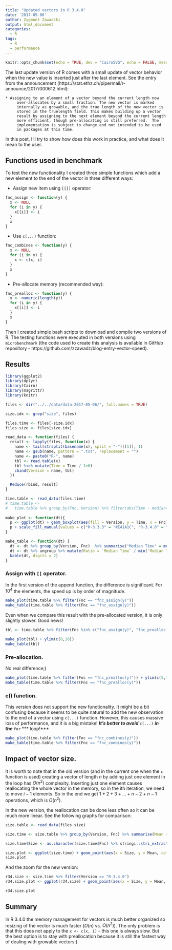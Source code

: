```yaml
---
title: "Updated vectors in R 3.4.0"
date: '2017-05-06'
author: Zygmunt Zawadzki
output: html_document
categories: 
  - R
tags:
  - R
  - performance
---
```


```r
knitr::opts_chunk$set(echo = TRUE, dev = "CairoSVG", echo = FALSE, message = FALSE, warning = FALSE, fig.width = 6, fig.height = 4)
```

The last update version of R comes with a small update of vector behavior when the new value is inserted just after the last element. See the entry from the announcement (https://stat.ethz.ch/pipermail/r-announce/2017/000612.html):

```
* Assigning to an element of a vector beyond the current length now
     over-allocates by a small fraction. The new vector is marked
     internally as growable, and the true length of the new vector is
     stored in the truelength field. This makes building up a vector
     result by assigning to the next element beyond the current length
     more efficient, though pre-allocating is still preferred.  The
     implementation is subject to change and not intended to be used
     in packages at this time.
```

In this post, I'll try to show how does this work in practice, and what does it mean to the user.

## Functions used in benchmark

To test the new functionality I created three simple functions which add a new element to the end of the vector in three different ways:

- Assign new item using `[[]]` operator:

```r
fnc_assign <- function(y) {
  x <- NULL
  for (i in y) {
    x[[i]] <- i
  }
  x
}
```

- Use `c(...)` function:

```r
fnc_combines <- function(y) {
  x <- NULL
  for (i in y) {
    x <- c(x, i)
  }
  x
}
```

- Pre-allocate memory (recommended way):

```r
fnc_prealloc <- function(y) {
  x <- numeric(length(y))
  for (i in y) {
    x[[i]] <- i
  }
  x
}
```


Then I created simple bash scripts to download and compile two versions of R. The testing functions were executed in both versions using `microbenchmark` (the code used to create this analysis is available in GitHub repository - https://github.com/zzawadz/blog-entry-vector-speed).

## Results

```r
library(ggplot2)
library(dplyr)
library(Cairo)
library(magrittr)
library(knitr)

files <- dir("../../data/data-2017-05-06/", full.names = TRUE)

size.idx <- grep("size", files)

files.time <- files[-size.idx]
files.size <- files[size.idx]

read_data <- function(files) {
  result <- lapply(files, function(x) {
    name <- tail(strsplit(basename(x), split = "-")[[1]], 1)
    name <- gsub(name, pattern = ".txt", replacement = "")
    name <- paste0("R-", name)
    tbl <- read.table(x)
    tbl %<>% mutate(Time = Time / 1e6)
    cbind(Version = name, tbl)
  })

  Reduce(rbind, result)
}
```

```r
time.table <- read_data(files.time)
# time.table <-
#   time.table %>% group_by(Fnc, Version) %>% filter(abs(Time - median(Time)) < 1.5 * IQR(Time))
  
make_plot <- function(dt){
  p <- ggplot(dt) + geom_boxplot(aes(fill = Version, y = Time, x = Fnc))
  p + scale_fill_manual(values = c("R-3.3.3" = "#E41A1C", "R-3.4.0" = "#377EB8"))
}

make_table <- function(dt) {
  dt <- dt %>% group_by(Version, Fnc)  %>% summarise("Median Time" = median(Time))
  dt <- dt %>% ungroup %>% mutate(Ratio = `Median Time` / min(`Median Time`))
  kable(dt, digits = 2)
}


```

### Assign with `[[` operator.

In the first version of the append function, the difference is significant. For $10^4$ the elements, the speed up is by order of magnitude. 

```r
make_plot(time.table %>% filter(Fnc == "fnc_assign(y)"))
make_table(time.table %>% filter(Fnc == "fnc_assign(y)"))
```

Even when we compare this result with the pre-allocated version, it is only slightly slower. Good news!

```r
tbl <- time.table %>% filter(Fnc %in% c("fnc_assign(y)", "fnc_prealloc(y)"), Version == "R-3.4.0")

make_plot(tbl) + ylim(c(0,10))
make_table(tbl)
```



### Pre-allocation.

No real difference;)

```r
make_plot(time.table %>% filter(Fnc == "fnc_prealloc(y)")) + ylim(c(5,12))
make_table(time.table %>% filter(Fnc == "fnc_prealloc(y)"))
```

### c() function.

This version does not support the new functionality. It might be a bit confusing because it seems to be quite natural to add the new observation to the end of a vector using `c(...)` function. However, this causes massive loss of performance, and it is a big mistake! ***It's better to avoid*** `c(...)` ***in the*** `for` *** loop!***

```r
make_plot(time.table %>% filter(Fnc == "fnc_combines(y)"))
make_table(time.table %>% filter(Fnc == "fnc_combines(y)"))
```


## Impact of vector size.

It is worth to note that in the old version (and in the current one when the `c` function is used) creating a vector of length $n$ by adding just one element in the loop has $O(n^2)$ complexity. Inserting just one element causes reallocating the whole vector in the memory, so in the ith iteration, we need to move $i-1$ elements. So in the end we get $1 + 2 + 3 + ... + n - 2 + n - 1$ operations, which is $O(n^2)$.

In the new version, the reallocation can be done less often so it can be much more linear. See the following graphs for comparison:

```r
size.table <- read_data(files.size)

size.time <- size.table %>% group_by(Version, Fnc) %>% summarise(Mean = mean(Time))

size.time$Size <- as.character(size.time$Fnc) %>% stringi::stri_extract_all_regex("[0-9]+", simplify = TRUE) %>% as.numeric()

size.plot <- ggplot(size.time) + geom_point(aes(x = Size, y = Mean, color = Version), size = 3) + xlab("Vector size") + ylab("Time in miliseconds") + theme_bw(16) + scale_color_manual(values = c("R-3.3.3" = "#E41A1C", "R-3.4.0" = "#377EB8"))
size.plot
```

And the zoom for the new version:

```r
r34.size <- size.time %>% filter(Version == "R-3.4.0")
r34.size.plot <- ggplot(r34.size) + geom_point(aes(x = Size, y = Mean, color = Version), size = 3) + xlab("Vector size") + ylab("Time in miliseconds") + theme_bw(16)+ scale_color_manual(values = c("R-3.3.3" = "#E41A1C", "R-3.4.0" = "#377EB8"))

r34.size.plot
```

## Summary

In R 3.4.0 the memory management for vectors is much better organized so resizing of the vector is much faster ($O(n)$ vs. $O(n^2)$). The only problem is that this does not apply to the `x <- c(x, i)` - this one is always slow. But the best option is to stay with preallocation because it is still the fastest way of dealing with growable vectors:)

